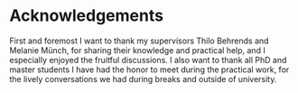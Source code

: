 # Acknowledgements {-}

First and foremost I want to thank my supervisors Thilo Behrends and Melanie Münch, for sharing their knowledge and practical help, and I especially enjoyed the fruitful discussions. I also want to thank all PhD and master students I have had the honor to meet during the practical work, for the lively conversations we had during breaks and outside of university.
